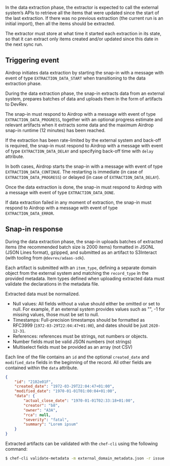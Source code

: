
In the data extraction phase, the extractor is expected to call the external system’s APIs
to retrieve all the items that were updated since the start of the last extraction.
If there was no previous extraction (the current run is an initial import), then all the items should be extracted.

The extractor must store at what time it started each extraction in its state,
so that it can extract only items created and/or updated since this date in the next sync run.

## Triggering event

Airdrop initiates data extraction by starting the snap-in with a message with event of type  `EXTRACTION_DATA_START`
when transitioning to the data extraction phase.

During the data extraction phase, the snap-in extracts data from an external system,
prepares batches of data and uploads them in the form of artifacts to DevRev.

The snap-in must respond to Airdrop with a message with event of type `EXTRACTION_DATA_PROGRESS`,
together with an optional progress estimate and relevant artifacts
when it extracts some data and the maximum Airdrop snap-in runtime (12 minutes) has been reached.

If the extraction has been rate-limited by the external system and back-off is required, the snap-in must respond to
Airdrop with a message with event of type `EXTRACTION_DATA_DELAY` and specifying back-off time with `delay` attribute.

In both cases, Airdrop starts the snap-in with a message with event of type `EXTRACTION_DATA_CONTINUE`.
The restarting is immediate (in case of `EXTRACTION_DATA_PROGRESS`) or delayed (in case of `EXTRACTION_DATA_DELAY`).

Once the data extraction is done, the snap-in must respond to Airdrop with a message with event of type  `EXTRACTION_DATA_DONE`.

If data extraction failed in any moment of extraction, the snap-in must respond to Airdrop with a message with event of type  `EXTRACTION_DATA_ERROR`.

## Snap-in response

During the data extraction phase, the snap-in uploads batches of extracted items (the recommended batch size is 2000 items) formatted in JSONL
(JSON Lines format), gzipped, and submitted as an artifact to S3Interact (with tooling from `@devrev/adaas-sdk`).

Each artifact is submitted with an `item_type`, defining a separate domain object from the external system and matching the `record_type` in the provided metadata.
Item types defined when uploading extracted data must validate the declarations in the metadata file.

Extracted data must be normalized.

- Null values: All fields without a value should either be omitted or set to null. For example, if an external system provides values such as "", -1 for missing values, those must be set to null.
- Timestamps: Full-precision timestamps should be formatted as RFC3999 (`1972-03-29T22:04:47+01:00`), and dates should be just `2020-12-31`.
- References: references must be strings, not numbers or objects.
- Number fields must be valid JSON numbers (not strings)
- Multiselect fields must be provided as an array (not CSV)

Each line of the file contains an `id` and the optional `created_date` and `modified_date` fields in the beginning of the record.
All other fields are contained within the `data` attribute.

```json
{
    "id": "2102e01F",
    "created_date": "1972-03-29T22:04:47+01:00",
    "modified_date": "1970-01-01T01:00:04+01:00",
    "data": {
        "actual_close_date": "1970-01-01T02:33:18+01:00",
        "creator": "b8",
        "owner": "A3A",
        "rca": null,
        "severity": "fatal",
        "summary": "Lorem ipsum"
    }
}
```


Extracted artifacts can be validated with the `chef-cli` using the following command:

```bash
$ chef-cli validate-metadata -m external_domain_metadata.json -r issue < extractor_issues_2.json
```